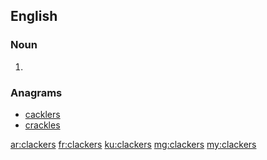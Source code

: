 ==English==

===Noun===
{{head|en}}

# {{plural of|clacker}}

===Anagrams===
* [[cacklers#English|cacklers]]
* [[crackles#English|crackles]]

[[ar:clackers]]
[[fr:clackers]]
[[ku:clackers]]
[[mg:clackers]]
[[my:clackers]]